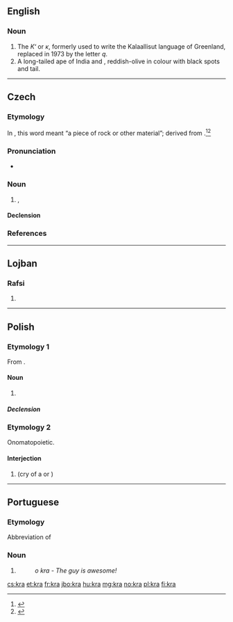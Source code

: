 {{also|krá}}
==English==
{{wikipedia|Kra (letter)}}

===Noun===
{{en-noun|?}}

# The {{l|en|letter}} ''Κʻ'' or ''ĸ'', formerly used to write the Kalaallisut language of Greenland, replaced in 1973 by the letter ''q''.
# A long-tailed ape of India and {{l|en|Sumatra}}, reddish-olive in colour with black spots and tail.

----

==Czech==

===Etymology===
In {{etyl|zlw-ocs|-}}, this word meant “a piece of rock or other material”; derived from {{etyl|sla-pro|cs}} {{m|sla-pro|*jьkra}}.<ref>{{R:Rejzek 2007}}</ref><ref>{{R:Machek 1968}}</ref>

===Pronunciation===
* {{IPA|/ˈkra/|lang=cs}}

===Noun===
{{cs-noun|g=f}}

# {{l|en|floe}}, {{l|en|iceberg}}

====Declension====
{{cs-decl-noun-auto|f|k|r|a|gp=ker}}

===References===
<references />

----

==Lojban==

===Rafsi===
{{jbo-rafsi}}

# {{jbo-rafsi of|krasi}}

----

==Polish==

===Etymology 1===
From {{inh|pl|sla-pro|*jьkra}}.

====Noun====
{{pl-noun|f}}

# {{l|en|ice floe}}

=====Declension=====
{{pl-decl-noun-f|genp=kier}}

===Etymology 2===
Onomatopoietic.

====Interjection====
{{head|pl|interjection}}

# {{l|en|caw}} (cry of a {{l|en|crow}} or {{l|en|raven}})

----

==Portuguese==
===Etymology===
Abbreviation of ''{{l|pt|cara}}''

===Noun===
{{pt-noun|m}}
#{{label|pt|Internet slang}} {{l|en|guy}}
#: ''o kra {{l|pt|eh}} {{l|pt|foda}}'' - ''The guy is awesome!''

[[cs:kra]]
[[et:kra]]
[[fr:kra]]
[[jbo:kra]]
[[hu:kra]]
[[mg:kra]]
[[no:kra]]
[[pl:kra]]
[[fi:kra]]